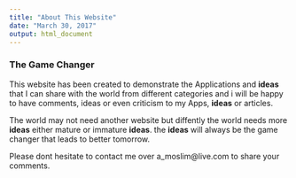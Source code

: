 ```yaml
---
title: "About This Website"
date: "March 30, 2017"
output: html_document
---
```

############################################


###  **The Game Changer** 
This website has been created to demonstrate the Applications and **ideas** that I can share with the world from different categories and i will be happy to have comments, ideas or even criticism to my Apps, **ideas** or articles.  

The world may not need another website but diffently the world needs more **ideas** either mature or immature **ideas**. the **ideas** will always be the game changer that leads to better tomorrow.  

############################################

Please dont hesitate to contact me over a_moslim@live.com to share your comments. 